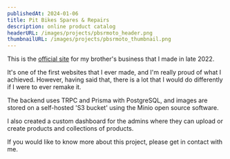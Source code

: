 ```yaml
---
publishedAt: 2024-01-06
title: Pit Bikes Spares & Repairs
description: online product catalog
headerURL: /images/projects/pbsrmoto_header.png
thumbnailURL: /images/projects/pbsrmoto_thumbnail.png
---
```


This is the [official site](https://pbsrmoto.com.au) for my brother's business that I made in late 2022.

It's one of the first websites that I ever made, and I'm really proud of what I achieved.
However, having said that, there is a lot that I would do differently if I were to ever remake it.

The backend uses TRPC and Prisma with PostgreSQL, and images are stored on a self-hosted 'S3 bucket' using the Minio open source software.

I also created a custom dashboard for the admins where they can upload or create products and collections of products.

If you would like to know more about this project, please get in contact with me.
